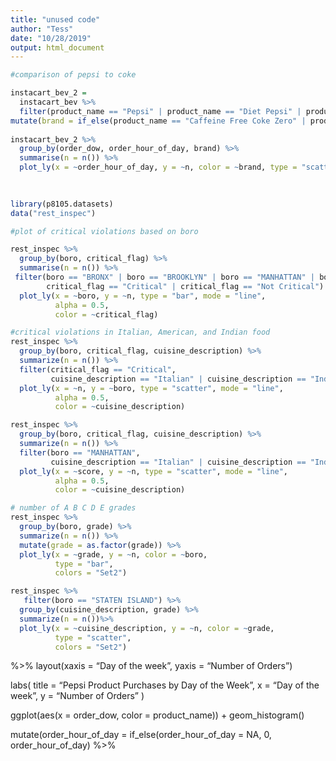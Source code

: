 ```yaml
---
title: "unused code"
author: "Tess"
date: "10/28/2019"
output: html_document
---
```


```r
#comparison of pepsi to coke

instacart_bev_2 = 
  instacart_bev %>%
  filter(product_name == "Pepsi" | product_name == "Diet Pepsi" | product_name == "Diet Pepsi Wild Cherry" | product_name == "Diet Pepsi Slim Cans" | product_name == "Diet Pepsi Soda" | product_name == "Diet Pepsi Pack" | product_name == "Caffeine Free Coke Zero"| product_name == "Caffeine Free Diet Coke" | product_name == "Caffeine Free Mini Bottles" | product_name == "Caffeine Free Diet Coke Soda" | product_name == "Cherry Coke" | product_name == "Cherry Coke Soda" | product_name == "Classic coke" | product_name == "Coke" | product_name == "Coke Classic" | product_name == "Coke Classic Soda" | product_name == "Coke de Mexico Glass" | product_name == "Coke Life" | product_name == "Coke Sweetened Splenda" | product_name == "Coke Zero" | product_name == "Coke Zero Diet Soda" | product_name == "Diet Cherry Coke" | product_name == "Diet Coke" | product_name == "Diet Coke Caffeine Free Soda" | product_name == "Diet Coke Soda" | product_name == "Lime Diet Coke" | product_name == "	Vanilla Coke" | product_name == "Vanilla Coke Zero" | product_name == "Zero Coke Soda Mini Bottles") %>%
mutate(brand = if_else(product_name == "Caffeine Free Coke Zero" | product_name == "Caffeine Free Diet Coke" | product_name == "Caffeine Free Mini Bottles" | product_name == "Caffeine Free Diet Coke Soda" | product_name == "Cherry Coke" | product_name == "Cherry Coke Soda" | product_name == "Classic coke" | product_name == "Coke" | product_name == "Coke Classic" | product_name == "Coke Classic Soda" | product_name == "Coke de Mexico Glass" | product_name == "Coke Life" | product_name == "Coke Sweetened Splenda" | product_name == "Coke Zero" | product_name == "Coke Zero Diet Soda" | product_name == "Diet Cherry Coke" | product_name == "Diet Coke" | product_name == "Diet Coke Caffeine Free Soda" | product_name == "Diet Coke Soda" | product_name == "Lime Diet Coke" | product_name == "	Vanilla Coke" | product_name == "Vanilla Coke Zero" | product_name == "Zero Coke Soda Mini Bottles", "Coke", "Pepsi"))
                          
instacart_bev_2 %>%
  group_by(order_dow, order_hour_of_day, brand) %>%
  summarise(n = n()) %>%
  plot_ly(x = ~order_hour_of_day, y = ~n, color = ~brand, type = "scatter")
                          
          
```



```r
library(p8105.datasets)
data("rest_inspec")

```

```r
#plot of critical violations based on boro

rest_inspec %>%
  group_by(boro, critical_flag) %>%
  summarise(n = n()) %>%
 filter(boro == "BRONX" | boro == "BROOKLYN" | boro == "MANHATTAN" | boro == "QUEENS" | boro == "STATEN ISLAND", 
        critical_flag == "Critical" | critical_flag == "Not Critical") %>%
  plot_ly(x = ~boro, y = ~n, type = "bar", mode = "line",
          alpha = 0.5, 
          color = ~critical_flag)
```

```r
#critical violations in Italian, American, and Indian food
rest_inspec %>% 
  group_by(boro, critical_flag, cuisine_description) %>% 
  summarize(n = n()) %>% 
  filter(critical_flag == "Critical", 
         cuisine_description == "Italian" | cuisine_description == "Indian" | cuisine_description == "American") %>% 
  plot_ly(x = ~n, y = ~boro, type = "scatter", mode = "line",
          alpha = 0.5,
          color = ~cuisine_description)
```

```r
rest_inspec %>% 
  group_by(boro, critical_flag, cuisine_description) %>% 
  summarize(n = n()) %>%
  filter(boro == "MANHATTAN", 
         cuisine_description == "Italian" | cuisine_description == "Indian" | cuisine_description == "American") %>% 
  plot_ly(x = ~score, y = ~n, type = "scatter", mode = "line",
          alpha = 0.5,
          color = ~cuisine_description)
```


```r
# number of A B C D E grades
rest_inspec %>% 
  group_by(boro, grade) %>% 
  summarize(n = n()) %>% 
  mutate(grade = as.factor(grade)) %>% 
  plot_ly(x = ~grade, y = ~n, color = ~boro,
          type = "bar",
          colors = "Set2")
```

```r
rest_inspec %>% 
   filter(boro == "STATEN ISLAND") %>%
  group_by(cuisine_description, grade) %>% 
  summarize(n = n())%>%
  plot_ly(x = ~cuisine_description, y = ~n, color = ~grade,
          type = "scatter",
          colors = "Set2")
```

%>%
  layout(xaxis = "Day of the week", yaxis = "Number of Orders")
  
  labs(
    title = "Pepsi Product Purchases by Day of the Week", 
    x = "Day of the week", 
    y = "Number of Orders"
  )

   ggplot(aes(x = order_dow, color = product_name)) +
  geom_histogram()

  mutate(order_hour_of_day = if_else(order_hour_of_day = NA, 0, order_hour_of_day) %>%